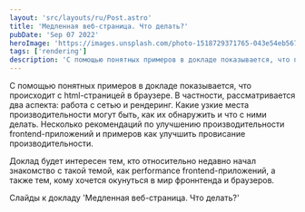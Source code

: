 ```yaml
---
layout: 'src/layouts/ru/Post.astro'
title: 'Медленная веб-страница. Что делать?'
pubDate: 'Sep 07 2022'
heroImage: 'https://images.unsplash.com/photo-1518729371765-043e54eb5674?ixlib=rb-4.0.3&ixid=MnwxMjA3fDB8MHxwaG90by1wYWdlfHx8fGVufDB8fHx8&auto=format&fit=crop&w=1814&q=80'
tags: ['rendering']
description: 'С помощью понятных примеров в докладе показывается, что происходит с HTML-страницей в браузере. В частности, рассматривается два аспекта: работа с сетью и рендеринг. Какие узкие места производительности могут быть, как их обнаружить и что с ними делать. Несколько рекомендаций по улучшению производительности frontend-приложений и примеров как улучшить провисание производительности.'
---
```



С помощью понятных примеров в докладе показывается, что происходит с html-страницей в браузере. В частности, рассматривается два аспекта: работа с сетью и рендеринг. Какие узкие места производительности могут быть, как их обнаружить и что с ними делать. Несколько рекомендаций по улучшению производительности frontend-приложений и примеров как улучшить провисание производительности.

<Youtube code="ow3eE1LokQ0" />

Доклад будет интересен тем, кто относительно недавно начал знакомство с такой темой, как performance frontend-приложений, а также тем, кому хочется окунуться в мир фроннтенда и браузеров.

<Attachment url="https://bit.ly/slow_webpage">
	Слайды к докладу 'Медленная веб-страница. Что делать?'
</Attachment>
